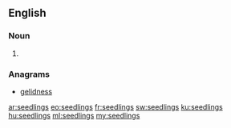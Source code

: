 ==English==

===Noun===
{{head|en}}

# {{plural of|seedling}}

===Anagrams===
* [[gelidness#English|gelidness]]

[[ar:seedlings]]
[[eo:seedlings]]
[[fr:seedlings]]
[[sw:seedlings]]
[[ku:seedlings]]
[[hu:seedlings]]
[[ml:seedlings]]
[[my:seedlings]]